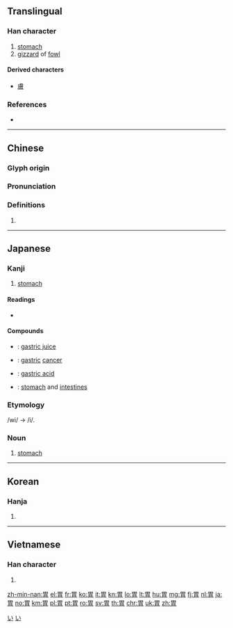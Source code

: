 {{character info/new}}
==Translingual==
{{stroke order|strokes=9}}

===Han character===
{{Han char|rn=130|rad=肉|as=05|sn=9|four=60227|canj=WB|ids=⿱田月}}

# [[stomach]]
# [[gizzard]] of [[fowl]]

====Derived characters====
* [[膚]]

===References===
* {{Han ref|kx=0977.060|dkj=29348|dj=1428.150|hdz=32059.080|uh=80C3|ud=32963|bh=AD47|bd=44359}}

----

==Chinese==
{{zh-forms}}

===Glyph origin===
{{Han etym}}

===Pronunciation===
{{zh-pron
|m=wèi
|c=wai6
|h=pfs=
|md=
|mn=qz:ui/ūi
|mn_note=ui - vernacular (俗); ūi - literary
|w=
|mc=y
|oc=y
|cat=n
}}

===Definitions===
{{zh-hanzi}}

# {{rfdef|lang=zh}}

----

==Japanese==

===Kanji===
{{ja-kanji|grade=4|rs=肉05}}

# [[stomach]]

====Readings====
* {{ja-readings|on=[[い]] (i), [[ゐ]] (wi, ''outdated'')|kun=[[いぶくろ]] (ibukuro), [[いのふ]] (inofu)|nanori=}}

====Compounds====
* {{ja-r|胃液|いえき}}: [[gastric juice]]
* {{ja-r|胃癌|いがん}}: [[gastric]] [[cancer]]
* {{ja-r|胃酸|いさん}}: [[gastric acid]]
* {{ja-r|胃腸|いちょう}}: [[stomach]] and [[intestine]]s

===Etymology===
/wi/ → /i/.

===Noun===
{{ja-noun|い|hhira=ゐ}}

# [[stomach]]

[[Category:Japanese basic words|い]]
[[Category:ja:Anatomy|い]]

----

==Korean==

===Hanja===
{{ko-hanja|hangeul=위|eumhun=|rv=wi|mr=wi|y=wi}}

# {{defn|lang=ko|sort=肉05}}

----

==Vietnamese==

===Han character===
{{vi-hantu|vị|rs=肉05}}

# {{defn|lang=vi|sort=肉05}}

[[zh-min-nan:胃]]
[[el:胃]]
[[fr:胃]]
[[ko:胃]]
[[it:胃]]
[[kn:胃]]
[[lo:胃]]
[[lt:胃]]
[[hu:胃]]
[[mg:胃]]
[[fj:胃]]
[[nl:胃]]
[[ja:胃]]
[[no:胃]]
[[km:胃]]
[[pl:胃]]
[[pt:胃]]
[[ro:胃]]
[[sv:胃]]
[[th:胃]]
[[chr:胃]]
[[uk:胃]]
[[zh:胃]]